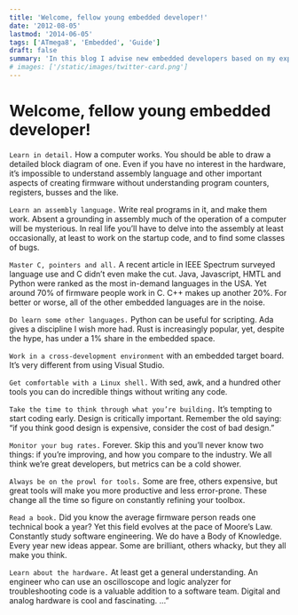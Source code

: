 ```yaml
---
title: 'Welcome, fellow young embedded developer!'
date: '2012-08-05'
lastmod: '2014-06-05'
tags: ['ATmega8', 'Embedded', 'Guide']
draft: false
summary: 'In this blog I advise new embedded developers based on my experience.'
# images: ['/static/images/twitter-card.png']
---
```


Welcome, fellow young embedded developer!
====

`Learn in detail.` How a computer works. You should be able to draw a detailed block diagram of one. Even if you have no interest in the hardware, it’s impossible to understand assembly language and other important aspects of creating firmware without understanding program counters, registers, busses and the like.

`Learn an assembly language.` Write real programs in it, and make them work. Absent a grounding in assembly much of the operation of a computer will be mysterious. In real life you’ll have to delve into the assembly at least occasionally, at least to work on the startup code, and to find some classes of bugs.

`Master C, pointers and all.` A recent article in IEEE Spectrum surveyed language use and C didn’t even make the cut. Java, Javascript, HMTL and Python were ranked as the most in-demand languages in the USA. Yet around 70% of firmware people work in C. C++ makes up another 20%. For better or worse, all of the other embedded languages are in the noise. 

`Do learn some other languages.` Python can be useful for scripting. Ada gives a discipline I wish more had. Rust is increasingly popular, yet, despite the hype, has under a 1% share in the embedded space.


`Work in a cross-development environment` with an embedded target board. It’s very different from using Visual Studio.

`Get comfortable with a Linux shell.` With sed, awk, and a hundred other tools you can do incredible things without writing any code.

`Take the time to think through what you’re building.` It’s tempting to start coding early. Design is critically important. Remember the old saying: “if you think good design is expensive, consider the cost of bad design.”

`Monitor your bug rates.` Forever. Skip this and you’ll never know two things: if you’re improving, and how you compare to the industry. We all think we’re great developers, but metrics can be a cold shower.

`Always be on the prowl for tools.` Some are free, others expensive, but great tools will make you more productive and less error-prone. These change all the time so figure on constantly refining your toolbox.

`Read a book.` Did you know the average firmware person reads one technical book a year? Yet this field evolves at the pace of Moore’s Law. Constantly study software engineering. We do have a Body of Knowledge. Every year new ideas appear. Some are brilliant, others whacky, but they all make you think.

`Learn about the hardware.` At least get a general understanding. An engineer who can use an oscilloscope and logic analyzer for troubleshooting code is a valuable addition to a software team. Digital and analog hardware is cool and fascinating. …”